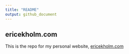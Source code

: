```yaml
---
title: "README"
output: github_document
---
```


## ericekholm.com

This is the repo for my personal website, [ericekholm.com](https://ericekholm.com)